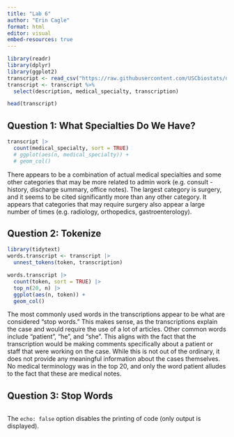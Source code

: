 ```yaml
---
title: "Lab 6"
author: "Erin Cagle"
format: html
editor: visual
embed-resources: true
---
```


```r
library(readr)
library(dplyr)
library(ggplot2)
transcript <- read_csv("https://raw.githubusercontent.com/USCbiostats/data-science-data/master/00_mtsamples/mtsamples.csv", show_col_types = FALSE)
transcript <- transcript %>%
  select(description, medical_specialty, transcription)

head(transcript)
```

## Question 1: What Specialties Do We Have?

```r
transcript |>
  count(medical_specialty, sort = TRUE) 
  # ggplot(aes(n, medical_specialty)) +
  # geom_col()
```

There appears to be a combination of actual medical specialties and some other categories that may be more related to admin work (e.g. consult - history, discharge summary, office notes). The largest category is surgery, and it seems to be cited significantly more than any other category. It appears that categories that may require surgery also appear a large number of times (e.g. radiology, orthopedics, gastroenterology).

## Question 2: Tokenize

```r
library(tidytext)
words.transcript <- transcript |>
  unnest_tokens(token, transcription)

words.transcript |>   
  count(token, sort = TRUE) |>
  top_n(20, n) |>
  ggplot(aes(n, token)) +
  geom_col()
```

The most commonly used words in the transcriptions appear to be what are considered "stop words." This makes sense, as the transcriptions explain the case and would require the use of a lot of articles. Other common words include "patient", "he", and "she". This aligns with the fact that the transcription would be making comments specifically about a patient or staff that were working on the case. While this is not out of the ordinary, it does not provide any meaningful information about the cases themselves. No medical terminology was in the top 20, and only the word patient alludes to the fact that these are medical notes.

## Question 3: Stop Words

```r

```

The `echo: false` option disables the printing of code (only output is displayed).

